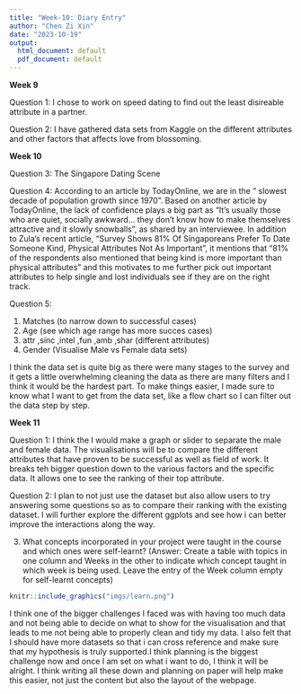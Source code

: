 ```yaml
---
title: "Week-10: Diary Entry"
author: "Chen Zi Xin"
date: "2023-10-19"
output:
  html_document: default
  pdf_document: default
---
```

**Week 9**

Question 1: I chose to work on speed dating to find out the least disireable attribute in a partner.

Question 2: I have gathered data sets from Kaggle on the different attributes and other factors that affects love from blossoming. 

**Week 10**

Question 3: The Singapore Dating Scene 

Question 4: According to an article by TodayOnline, we are in the " slowest decade of population growth since 1970". Based on another article by TodayOnline, the lack of confidence plays a big part as "It’s usually those who are quiet, socially awkward... they don't know how to make themselves attractive and it slowly snowballs", as shared by an interviewee. In addition to Zula's recent article, "Survey Shows 81% Of Singaporeans Prefer To Date Someone Kind, Physical Attributes Not As Important", it mentions that "81% of the respondents also mentioned that being kind is more important than physical attributes" and this motivates to me further pick out important attributes to help single and lost individuals see if they are on the right track. 

Question 5: 


1. Matches (to narrow down to successful cases)
2. Age (see which age range has more succes cases)
3. attr ,sinc ,intel ,fun ,amb ,shar (different attributes)
4. Gender (Visualise Male vs Female data sets)

I think the data set is quite big as there were many stages to the survey and it gets a little overwhelming cleaning the data as there are many filters and I think it would be the hardest part. To make things easier, I made sure to know what I want to get from the data set, like a flow chart so I can filter out the data step by step.

**Week 11**

Question 1: 
I think the I would make a graph or slider to separate the male and female data. The visualisations will be to compare the different attributes that have proven to be successful as well as field of work. It breaks teh bigger question down to the various factors and the specific data. It allows one to see the ranking of their top attribute.

Question 2: 
I plan to not just use the dataset but also allow users to try answering some questions so as to compare their ranking with the existing dataset. I will further explore the different ggplots and  see how i can better improve the interactions along the way.

(3) What concepts incorporated in your project were taught in the course and which ones were self-learnt? (Answer: Create a table with topics in one column and Weeks in the other to indicate which concept taught in which week is being used. Leave the entry of the Week column empty for self-learnt concepts)

```r
knitr::include_graphics("imgs/learn.png")
```
I think one of the bigger challenges I faced was with having too much data and not being able to decide on what to show for the visualisation and that leads to me not being able to properly clean and tidy my data. I also felt that I should have more datasets so that i can cross reference and make sure that my hypothesis is truly supported.I think planning is the biggest challenge now and once I am set on what i want to do, I think it will be alright. I think writing all these down and planning on paper will help make this easier, not just the content but also the layout of the webpage.